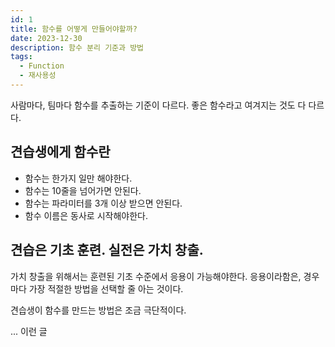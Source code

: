 ```yaml
---
id: 1
title: 함수를 어떻게 만들어야할까?
date: 2023-12-30
description: 함수 분리 기준과 방법
tags:
  - Function
  - 재사용성
---
```


사람마다, 팀마다 함수를 추출하는 기준이 다르다.
좋은 함수라고 여겨지는 것도 다 다르다.

## 견습생에게 함수란

- 함수는 한가지 일만 해야한다.
- 함수는 10줄을 넘어가면 안된다.
- 함수는 파라미터를 3개 이상 받으면 안된다.
- 함수 이름은 동사로 시작해야한다.


## 견습은 기초 훈련. 실전은 가치 창출.

가치 창출을 위해서는 훈련된 기초 수준에서 응용이 가능해야한다.
응용이라함은, 경우마다 가장 적절한 방법을 선택할 줄 아는 것이다.

견습생이 함수를 만드는 방법은 조금 극단적이다.

... 이런 글
